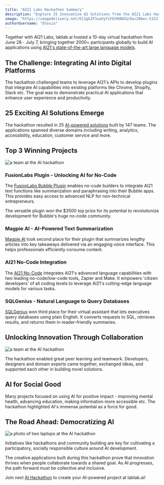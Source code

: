 ```yaml
---
title: "AI21 Labs Hackathon Summary"
description: "Explore 25 Innovative AI Solutions from the AI21 Labs Hackathon – From AI-Powered Text Summarization to No-Code Integration, witness the future of AI applications."
image: "https://imagedelivery.net/K11gkZF3xaVyYzFESMdWIQ/0ac28bec-5152-44bc-4a8a-8787bacacf00/full"
authorUsername: "Olesia"
---
```


Together with AI21 Labs, lablab.ai hosted a 10-day virtual hackathon from June 28 - July 7, bringing together 2000+ participants globally to build AI applications using [AI21's state-of-the-art large language models](https://lablab.ai/tech/ai21-labs).

## **The Challenge: Integrating AI into Digital Platforms**

The hackathon challenged teams to leverage AI21's APIs to develop plugins that integrate AI capabilities into existing platforms like Chrome, Shopify, Slack etc. The goal was to demonstrate practical AI applications that enhance user experience and productivity.

## **25 Exciting AI Solutions Emerge**

The hackathon resulted in 25 [AI-powered solutions](https://lablab.ai/apps/tech/ai21-labs) built by 147 teams. The applications spanned diverse domains including writing, analytics, accessibility, education, customer service and more.

## **Top 3 Winning Projects**

<Img src="https://imagedelivery.net/K11gkZF3xaVyYzFESMdWIQ/eba4979a-b634-45c2-26cb-ce2e6033b000/full" alt="a team at the AI hackathon" />

### **FusionLabs Plugin - Unlocking AI for No-Code**

The [FusionLabs Bubble Plugin](https://lablab.ai/event/plug-into-ai-with-ai21/ai21-fusionlabs/ai21-fusionlabs-plugin-for-bubble) enables no-code builders to integrate AI21 text functions like summarization and paraphrasing into their Bubble apps. This provides easy access to advanced NLP for non-technical entrepreneurs.

The versatile plugin won the $3500 top prize for its potential to revolutionize development for Bubble's huge no-code community.

### **Magpie AI - AI-Powered Text Summarization**

[Magpie AI](https://lablab.ai/event/plug-into-ai-with-ai21/magpie-ai/magpie-ai) took second place for their plugin that summarizes lengthy articles into key takeaways delivered via an engaging voice interface. This helps professionals efficiently consume content.

### AI21 No-Code Integration

The [AI21 No-Code](https://lablab.ai/event/plug-into-ai-with-ai21/state-change-labs/ai21-no-code) integrates AI21's advanced language capabilities with two leading no-code/low-code tools, Zapier and Make. It empowers 'citizen developers' of all coding levels to leverage AI21's cutting-edge language models for various tasks. 

### **SQLGenius - Natural Language to Query Databases**

[SQLGenius](https://lablab.ai/event/plug-into-ai-with-ai21/sqlgenius/sqlgenius-smart-virtual-assistant) won third place for their virtual assistant that lets executives query databases using plain English. It converts requests to SQL, retrieves results, and returns them in reader-friendly summaries.

## **Unlocking Innovation Through Collaboration**

<Img src="https://imagedelivery.net/K11gkZF3xaVyYzFESMdWIQ/83e9605f-91ad-4c43-e6c9-f3431fd00600/full" alt="a team at the AI hackathon" />

The hackathon enabled great peer learning and teamwork. Developers, designers and domain experts came together, exchanged ideas, and supported each other in building novel solutions.

## **AI for Social Good**

Many projects focused on using AI for positive impact - improving mental health, advancing education, making information more accessible etc. The hackathon highlighted AI's immense potential as a force for good.

## **The Road Ahead: Democratizing AI**

<Img src="https://imagedelivery.net/K11gkZF3xaVyYzFESMdWIQ/63df7a6f-b917-4c47-624f-3636fe6fc200/full" alt="a photo of two laptops at the AI hackathon" />

Initiatives like hackathons and community building are key for cultivating a participatory, socially responsible culture around AI development.

The creative applications built during this hackathon prove that innovation thrives when people collaborate towards a shared goal. As AI progresses, the path forward must be collective and inclusive.

Join next [AI Hackathon](https://lablab.ai/event) to create your AI-powered project at lablab.ai!
